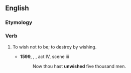==English==

===Etymology===
{{af|en|un-|wish}}

===Verb===
{{en-verb}}

# {{lb|en|transitive|obsolete}} To wish not to be; to destroy by wishing.
#* '''1599''', {{w|William Shakespeare}}, ''{{w|Henry V}}'', act IV, scene iii
#*: Now thou hast '''unwished''' five thousand men.